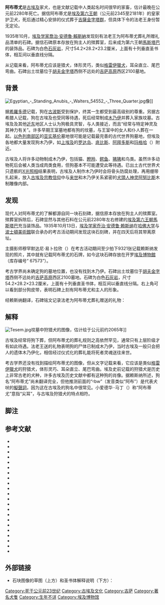 {{NoteTA
|1=zh-hans:胡夫;zh-hant:古夫;
}}
{{Infobox hieroglyphs
|title = 阿布蒂尤
|name = <center><hiero>a-b-w-tyw-E14</hiero></center>
|name transcription = ꜥbwtjw
|name explanation = 赖斯纳推断的犬名及音译名
}}
'''阿布蒂尤'''是[[古埃及|古埃及]]家犬，也是文献记载中人类起名时间很早的家畜，估计最晚在公元前2280年死亡{{sfn|Reisner|1936|p=96}}{{sfn|Martin|1997|p=104}}。据信阿布蒂尤是[[埃及第六王朝|埃及第六王朝]]（公元前2345至2181年）的皇家护卫犬，死后通过精心安排的仪式葬于[[吉薩金字塔群|吉薩金字塔群]]，但具体下令的法老王身份暂无定论。

1935年10月，[[埃及学|埃及学家]][[喬治·安德魯·賴斯納|喬治·安德魯·賴斯納]]发现刻有法老王为阿布蒂尤葬礼所赠礼品清单的石碑。据信石碑原本存放在狗主人的殡葬室，后来成为第六王朝[[馬斯塔巴|馬斯塔巴]]的装饰品。石碑为白色[[石灰岩|石灰岩]]，尺寸54.2×28.2×23.2厘米，上面有十列垂直圣书体，相互间以垂直线分隔。

从记载来看，阿布蒂尤应该是猎犬，体形灵巧，类似[[格雷伊獵犬|格雷伊獵犬]]，耳朵直立、尾巴弯曲。石碑出土坟墓位于[[胡夫金字塔|胡夫金字塔]]西侧不远处的[[吉萨高原|吉萨高原]]西区{{lang|en|G}}2100墓地。

== 背景 ==
[[File:Egyptian_-_Standing_Anubis_-_Walters_54552_-_Three_Quarter.jpg|thumb]]像]]

据[[希羅多德|希羅多德]]记载，狗在[[伊朗歷史|古波斯]]受到保护{{sfn|Cavendish|2010|p=138}}，终其一生都受到最高级别的尊重{{sfn|Hastings|2001|p=512}}。另据古希腊人记载，狗在古埃及也受同等待遇，死后经常制成[[木乃伊|木乃伊]]并葬入家族坟墓{{sfn|Hastings|2001|p=512}}{{sfn|Teeter|2011|p=8}}{{sfn|Hinkler|2006|p=33}}。古埃及及其他[[近东|近东]]地区人士认为狗极具灵智，与人类接近，而且“经常与特定神灵及其神力有关”{{sfn|Morey|2010|p=182}}。许多早期王室墓地都有狗的坟墓，与王室中的女人和仆人葬在一起{{sfn|Spence 2008|p=23}}。[[以色列|以色列]][[南部区_(以色列)|南部区]]的[[亚实基伦|亚实基伦]]墓地很可能是记载最完善的古代世界狗墓地，但埃及各地都大量发现狗木乃伊，如[[上埃及|上埃及]]的[[罗达岛|罗达岛]]{{Sfn|Gardner Wilkinson|1837|p=33}}、[[底比斯_(埃及)|底比斯]]、[[阿拜多斯|阿拜多斯]]和[[玛格哈|玛格哈]]（{{lang|ar|مغاغة}}）附近{{sfn|Morey|2010|p=182}}。

古埃及人将许多动物制成木乃伊，包括猫、[[瞪羚属|瞪羚]]、[[鳄目|鳄鱼]]、[[狒狒屬|狒狒]]和鸟类{{sfn|Velde|Dijk|1997|p=56}}{{sfn|Detweiler|2004|p=170}}{{sfn|Lucas|2003|p=349}}。虽然许多动物死后会被人类当成肉类食用，但狗基本不可能遭受此等待遇{{sfn|Ikram|2005|p=24}}。已出土古代世界犬只遗骸的[[X光照相|X光照相]]结果表明，古埃及人制作木乃伊时会将骨头防腐处理，再用绷带扎起来，放入[[古埃及宗教|古埃及宗教信仰]]中与[[死后生命|来世]]和木乃伊关系紧密的[[犬頭人|犬頭人]][[古埃及神灵|神灵]][[阿努比斯|阿努比斯]]木制雕像内部{{sfn|Ikram|2005|p=24}}。

== 发现 ==
现代人对阿布蒂尤的了解都源自同一块石刻碑，据信原本存放在狗主人的殡葬室{{sfn|Reisner|1936|pp=97–98}}。殡葬室拆除后，石碑显然与其他石料在公元前2280年左右修建的[[埃及第六王朝|埃及第六王朝]][[馬斯塔巴|馬斯塔巴]]充当装饰品{{sfn|Reisner|1936|p=96}}{{sfn|Martin|1997|p=104}}。1935年10月13日，[[埃及学|埃及学家]][[乔治·安德鲁·赖斯纳|乔治·安德鲁·赖斯纳]]在[[哈佛大学|哈佛大学]]与[[波士頓美術館|波士頓美術館]]联合承办的考古活动期间发现这块石刻碑，并在四天后将其带离原址{{sfn|Hayes|1990|p=65}}{{Sfn|Zahradnik|2009|p=207}}{{sfn|G2188 Y}}{{sfn|G2188}}。

主摄影师穆罕默达尼·易卜拉欣（{{lang|en|Mohammedani Ibrahim}}）在考古活动期间至少拍下9321张记载赖斯纳发现的照片，其中就有记载阿布蒂尤的石牌{{sfn|Photos: Abutiu}}{{sfn|Ragovin|2007}}，如今这块石碑存放在开罗[[埃及博物館|埃及博物館]]（库存编号“{{lang|en|JE}} 67573”）{{sfn|Block of Sunk Relief Inscription Mentioning The Dog Abutiu|Digital Giza|Giza Project at Harvard University}}。

考古学界尚未确定狗的墓地位置，也没有找到木乃伊{{sfn|Reisner|1936|pp=96–97}}。石碑出土坟墓位于[[胡夫金字塔|胡夫金字塔]]西侧不远处的[[吉萨高原|吉萨高原]]西区{{lang|en|G}}2100墓地{{Sfn|Miller|2012|p=154}}{{Sfn|Leach|1961|p=283}}。石碑为白色[[石灰岩|石灰岩]]，尺寸54.2×28.2×23.2厘米，上面有十列垂直圣书体，相互间以垂直线分隔。右上角可以看到部分狗皮带，表明石碑上刻有阿布蒂尤和主人的形象。{{sfn|Reisner|1936|pp=96–97}}

经赖斯纳翻译，石碑铭文记录法老为阿布蒂尤葬礼赠送的礼物：

{{quote|这条狗叫阿布蒂尤，是陛下的护卫。陛下命令（按仪式）将它下葬，并从皇家金库送它棺材、大量细亚麻布和香料。陛下还赐予香膏，（下令）坟墓由石匠修建。陛下此举是（在伟大的神阿努比斯面前）向它表示敬意。{{sfn|Reisner|1936|p=97}}}}

== 解释 ==
[[File:Tesem.jpg|thumb]]坟墓中狩猎犬的图像，估计绘于公元前约2065年]]

古埃及经常将狗下葬，但阿布蒂尤的葬礼规则之高依然罕见，通常只有上层阶级才有如此待遇{{sfn|Reisner|1936|p=96}}。法老王送的礼物表明狗的尸体已制成木乃伊，当时古埃及一般只会把人的遗体木乃伊化，相信经过仪式化的葬礼能将死者灵魂送往来世{{sfn|Reisner|1936|p=99}}。

考古学界还没有找到描绘阿布蒂尤的图像，但从文字记载来看，它应该是类似[[格雷伊獵犬|格雷伊獵犬]]的狩猎犬，体形灵巧、耳朵直立、尾巴弯曲。埃及史前记载的狩猎犬是历史上非常古老的犬种，许多古埃及历史文献中都有这种狗的肖像。{{sfn|Reisner|1936|p=99}}据赖斯纳所述，狗名“阿布蒂尤”尚未翻译完全，但他推测前面的“ꜥbw”（发音类似“阿布”）是代表犬吠的[[擬聲詞|擬聲詞]]，因为这在古埃及的狗名中很常见{{sfn|Reisner|1936|p=99}}。小爱德华·{{lang|en|C}}·马丁（{{lang|en|Edward C. Martin Jr.}}）称“阿布蒂尤”意指“尖耳”，与古埃及狩猎犬的特点相符{{sfn|Martin|1997|p=104}}。
{{Clear}}

== 脚注 ==
{{Reflist|30em}}

== 参考文献 ==
{{Portal|狗}}
{{Refbegin}}
* {{cite book | author = Cavendish | title = Ancient Egypt and the Near East: An Illustrated History | url = https://books.google.com.tw/books?id=3-kshvab3k4C&pg=PA138&redir_esc=y#v=onepage&q&f=false | year = 2010 | publisher = Marshall Cavendish | isbn = 978-0-7614-7934-5 | ref = harv | accessdate = 2020-09-18 | archive-date = 2021-02-05 | archive-url = https://web.archive.org/web/20210205052656/https://books.google.com.tw/books?id=3-kshvab3k4C&pg=PA138&redir_esc=y#v=onepage&q&f=false | dead-url = no }}
* {{cite book | last = Detweiler | first = Laurie | title = Old Testament and Ancient Egypt Teacher's Manual | url = https://books.google.com.tw/books?id=jZ5i39-xxpMC&pg=PA170&redir_esc=y#v=onepage&q&f=false | accessdate = 2020-09-18 | date = 2004-01 | publisher = Veritas Press | isbn = 978-1-932168-28-0 | ref = harv | archive-date = 2021-02-05 | archive-url = https://web.archive.org/web/20210205052627/https://books.google.com.tw/books?id=jZ5i39-xxpMC&pg=PA170&redir_esc=y#v=onepage&q&f=false | dead-url = no }}
* {{cite web | ref = {{harvid|G2188 Y}} | url = http://www.gizapyramids.org/media/full/ED/ED35_10_146.jpg | archiveurl = http://archive.is/naqoe | archivedate = 2013-01-12 | deadurl = yes | website = Giza Diary, 1935 | title = G 2188 Y | date = 1935-10-13 | accessdate = 2013-01-12}}
* {{cite web | ref = {{harvid|G2188}} | url = http://www.gizapyramids.org/media/full/ED/ED35_10_148.jpg | website = Giza Diary, 1935 | title = G 2188 | date = 1935-10-17 | archiveurl = http://archive.is/IBRgv | accessdate = 2013-01-13 | deadurl = yes | archivedate = 2013-01-13}}
* {{cite book | last = Gardner Wilkinson | first = Sir John | title = Manners and Customs of the Ancient Egyptians | publisher = John Murray, Albemarle Street. | url = https://archive.org/details/bub_gb_CVkEAAAAQAAJ | page = [https://archive.org/details/bub_gb_CVkEAAAAQAAJ/page/n63 33] | year = 1837 | accessdate = 2020-09-18 | ref = harv}}
* {{cite book | last = Hastings | first = James | title = Encyclopaedia of Religion and Ethics: Algonquins-Art | url = https://books.google.com.tw/books?id=NyzDrkPG2nIC&pg=PA512&redir_esc=y | date = 2001-10 | publisher = Elibron.com | isbn = 978-1-4021-9433-7 | ref = harv | access-date = 2020-09-18 | archive-date = 2021-02-05 | archive-url = https://web.archive.org/web/20210205052703/https://books.google.com.tw/books?id=NyzDrkPG2nIC&pg=PA512&redir_esc=y | dead-url = no }}
* {{cite book | last = Hayes | first = William Christopher | title = The Scepter of Egypt: From the Earliest Times to the End of the Middle Kingdom | url = https://archive.org/details/bub_gb_S-4dESBIhrcC | accessdate = 2020-09-18 | page = [https://archive.org/details/bub_gb_S-4dESBIhrcC/page/n81 65] | year = 1990 | publisher = [[大都會藝術博物館|Metropolitan Museum of Art]] | isbn = 978-0-87099-190-5 | ref = harv}}
* {{cite book | author = Hinkler | title = Discover Ancient Egypt | accessdate = 2020-09-18 | url = https://books.google.com.tw/books?id=vT_O0VvFWK0C&pg=PA33&redir_esc=y#v=onepage&q&f=false | date = 2006-02-01 | publisher = Hinkler Books, Penton Overseas, Inc | isbn = 978-1-74157-524-8 | ref = harv | archive-date = 2021-02-05 | archive-url = https://web.archive.org/web/20210205052658/https://books.google.com.tw/books?id=vT_O0VvFWK0C&pg=PA33&redir_esc=y#v=onepage&q&f=false | dead-url = no }}
* {{cite book | last = Ikram | first = Salima | title = Divine Creatures: Animal Mummies In Ancient Egypt | url = https://books.google.com.tw/books?id=zz5oNwmdaTcC&pg=PA24&redir_esc=y#v=onepage&q&f=false | year = 2005 | publisher = American Univ in Cairo Press | isbn = 978-977-424-858-0 | ref = harv | accessdate = 2020-09-18 | archive-date = 2021-02-05 | archive-url = https://web.archive.org/web/20210205052700/https://books.google.com.tw/books?id=zz5oNwmdaTcC&pg=PA24&redir_esc=y#v=onepage&q&f=false | dead-url = no }}
* {{cite book | last = Leach | first = Maria | title = God Had A Dog: Folklore of the Dog | accessdate = 2020-09-18 | url = https://books.google.com.tw/books?id=XpkiAAAAMAAJ&redir_esc=y | year = 1961 | publisher = Rutgers University Press | page = 283 | ref = harv | archive-date = 2021-02-05 | archive-url = https://web.archive.org/web/20210205052708/https://books.google.com.tw/books?id=XpkiAAAAMAAJ&redir_esc=y | dead-url = no }}
* {{cite book | last = Lucas | first = A. | title = Ancient Egyptian Materials and Industries | date = 2003-04-01 | publisher = Kessinger Publishing | isbn = 978-0-7661-5141-3 | ref = harv}}
* {{cite book | last = Martin | first = Edward C. Jr. | title = Dr. Johnson's Apple Orchard: The Story of America's First Pet Cemetery | url = https://books.google.com.tw/books?id=g_vXAAAAMAAJ&redir_esc=y | year = 1997 | publisher = Hartsdale Canine Cemetery | isbn = 978-0-9659266-0-7 | accessdate = 2020-09-18 | ref = harv | archive-date = 2021-06-11 | archive-url = https://web.archive.org/web/20210611082839/https://books.google.com.tw/books?id=g_vXAAAAMAAJ&redir_esc=y | dead-url = no }}
* {{cite book | last = Miller | first = Steven | title = Dogs in Australian Art | url = https://books.google.com.tw/books?id=3TcW9VWgrW0C&pg=PA154&redir_esc=y#v=onepage&q&f=false | date = 2012-02-17 | publisher = Wakefield Press | isbn = 978-1-74305-017-0 | ref = harv | access-date = 2020-09-18 | archive-date = 2021-06-11 | archive-url = https://web.archive.org/web/20210611082858/https://books.google.com.tw/books?id=3TcW9VWgrW0C&pg=PA154&redir_esc=y#v=onepage&q&f=false | dead-url = no }}
* {{cite book | last = Morey | first = Darcy F. | title = Dogs: Domestication and the Development of a Social Bond | url = https://books.google.com.tw/books?id=HliAW7Jr9gMC&pg=PA182&redir_esc=y#v=onepage&q&f=false | accessdate = 2020-09-18 | date = 2010-04-12 | publisher = [[劍橋大學出版社|Cambridge University Press]] | isbn = 978-0-521-76006-5 | ref = harv | archive-date = 2021-02-05 | archive-url = https://web.archive.org/web/20210205052737/https://books.google.com.tw/books?id=HliAW7Jr9gMC&pg=PA182&redir_esc=y#v=onepage&q&f=false | dead-url = no }}
* {{cite web | ref = {{harvid|Photos: Abutiu}} | archiveurl = http://archive.is/0ds7t | archivedate = 2013-01-12 | url = http://gizapyramids.org/code/emuseum.asp?newvalues=1&emu_action=advsearch&rawsearch=FullTextSearch/,/contains/,/%5BAbutiu%5D*/,/false/,/true&module=Photos&profile=photos&newsearchdesc=%5BAbutiu%5D*&newstyle=text&aggregatesearch=0 | title = Photos: Abutiu | website = The Giza Archives | publisher = [[波士頓美術館|Museum of Fine Arts, Boston]] | accessdate = 2013-01-12 | deadurl = yes}}
* {{cite journal | ref = harv | url = http://www.tufts.edu/alumni/magazine/spring2007/features/pharaohs.html | title = Finding the Pharaohs | last = Ragovin | first = Helene | journal = Tufts Magazine | date = Spring 2007 | archive-url = https://web.archive.org/web/20160303230533/http://www.tufts.edu/alumni/magazine/spring2007/features/pharaohs.html | archive-date = 2016-03-03 | deadurl = yes | accessdate = 2016-03-03}}
* {{cite journal | ref = harv | first = George Andrew | last = Reisner | title = The Dog Which Was Honored by the King of Upper and Lower Egypt | journal = Bulletin of the Museum of Fine Arts | volume = 34 | issue = 206 | date = 1936-12 | pages = 96–99 | jstor = 4170605}}
* {{cite book | last = Spence | first = Lewis | title = Myths & Legends of Ancient Egypt | accessdate = 2020-09-18 | url = https://books.google.com.tw/books?id=Do4v20P_CKAC&pg=PA23&redir_esc=y | date = 2008-08 | origyear = 1915 | publisher = Wildside Press | isbn = 978-1-4344-7391-2 | ref = {{harvid|Spence 2008}} | archive-date = 2021-02-05 | archive-url = https://web.archive.org/web/20210205053904/https://books.google.com.tw/books?id=Do4v20P_CKAC&pg=PA23&redir_esc=y | dead-url = no }}
* {{cite book | last = Teeter | first = Emily | title = Religion and Ritual in Ancient Egypt | accessdate = 2020-09-18 | url = https://books.google.com.tw/books?id=uK7bc6QPbwAC&pg=PA8&redir_esc=y#v=onepage&q&f=false | date = 2011-06-13 | publisher = [[劍橋大學出版社|Cambridge University Press]] | isbn = 978-0-521-84855-8 | ref = harv | archive-date = 2021-02-05 | archive-url = https://web.archive.org/web/20210205052801/https://books.google.com.tw/books?id=uK7bc6QPbwAC&pg=PA8&redir_esc=y#v=onepage&q&f=false | dead-url = no }}
* {{cite book | last1 = Velde | first1 = Herman te | last2 = Dijk | first2 = Jacobus van | title = Essays on Ancient Egypt in Honour of Herman Te Velde | year = 1997 | publisher = BRILL | isbn = 978-90-5693-014-1 | accessdate = 2020-09-18 | url = https://books.google.com.tw/books?id=dv_2slpteq4C&pg=PA56&redir_esc=y#v=onepage&q&f=false | ref = harv | archive-date = 2021-02-05 | archive-url = https://web.archive.org/web/20210205052758/https://books.google.com.tw/books?id=dv_2slpteq4C&pg=PA56&redir_esc=y#v=onepage&q&f=false | dead-url = no }}
* {{cite book | last = Zahradnik | first = Eveline | title = Der Hund als geliebtes Haustier im Alten Ägypten anhand von bildlichen, schriftlichen und archäologischen Quellen: Altes und Mittleres Reich | accessdate = 2020-09-18 | url = https://books.google.com.tw/books?id=XKYn8KnkWdcC&redir_esc=y | year = 2009 | publisher = Pro Business | isbn = 978-3-86805-408-8 | ref = harv | archive-date = 2021-06-11 | archive-url = https://web.archive.org/web/20210611082928/https://books.google.com.tw/books?id=XKYn8KnkWdcC&redir_esc=y | dead-url = no }}
* {{cite web | work = Digital Giza | ref = {{sfnRef|Block of Sunk Relief Inscription Mentioning The Dog Abutiu|Digital Giza|Giza Project at Harvard University}} | url = http://giza.fas.harvard.edu/objects/24965/full/ | archiveurl = https://web.archive.org/web/20191009153555/http://giza.fas.harvard.edu/objects/24965/full/ | deadurl = no | title = Block of Sunk Relief Inscription Mentioning The Dog Abutiu | publisher = Giza Project at Harvard University | accessdate = 2020-09-18 | archivedate = 2019-10-09}}
{{Refend}}

== 外部链接 ==
* 石块图像的草图（上方）和圣书体解释说明（下方）：{{cite web | url = http://www.gizapyramids.org/media/full/ED/ED35_11_161.jpg | website = Giza Diary, 1935 | title = Sketch of the inscribed stone found in Oct.17 of G 2188 Y | archiveurl = http://archive.is/QvmlE | archivedate = 2013-01-13 | deadurl = yes | accessdate = 2013-01-13}}

[[Category:死于公元前23世纪|Category:死于公元前23世纪]]
[[Category:古埃及文化|Category:古埃及文化]]
[[Category:吉萨|Category:吉萨]]
[[Category:著名犬隻|Category:著名犬隻]]
[[Category:生年不详|Category:生年不详]]
[[Category:埃及博物馆|Category:埃及博物馆]]
{{Good article}}
